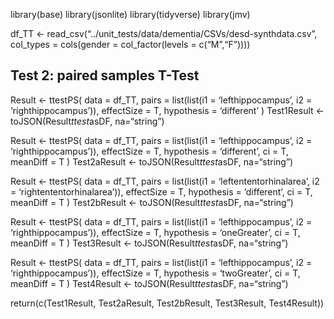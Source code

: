 library(base)
library(jsonlite)
library(tidyverse)
library(jmv)

df_TT <- read_csv("../unit_tests/data/dementia/CSVs/desd-synthdata.csv",
    col_types = cols(gender = col_factor(levels = c("M","F"))))

## Test 2: paired samples T-Test
Result <- ttestPS(
  data = df_TT,
  pairs = list(list(i1 = 'lefthippocampus', i2 = 'righthippocampus')),
  effectSize = T,
  hypothesis = 'different'
)
Test1Result <- toJSON(Result$ttest$asDF, na="string")

Result <- ttestPS(
  data = df_TT,
  pairs = list(list(i1 = 'lefthippocampus', i2 = 'righthippocampus')),
  effectSize = T,
  hypothesis = 'different',
  ci = T,
  meanDiff = T
)
Test2aResult <- toJSON(Result$ttest$asDF, na="string")


Result <- ttestPS(
  data = df_TT,
  pairs = list(list(i1 = 'leftententorhinalarea', i2 = 'rightententorhinalarea')),
  effectSize = T,
  hypothesis = 'different',
  ci = T,
  meanDiff = T
)
Test2bResult <- toJSON(Result$ttest$asDF, na="string")

Result <- ttestPS(
  data = df_TT,
  pairs = list(list(i1 = 'lefthippocampus', i2 = 'righthippocampus')),
  effectSize = T,
  hypothesis = 'oneGreater',
  ci = T,
  meanDiff = T
)
Test3Result <- toJSON(Result$ttest$asDF, na="string")


Result <- ttestPS(
  data = df_TT,
  pairs = list(list(i1 = 'lefthippocampus', i2 = 'righthippocampus')),
  effectSize = T,
  hypothesis = 'twoGreater',
  ci = T,
  meanDiff = T
)
Test4Result <- toJSON(Result$ttest$asDF, na="string")

return(c(Test1Result, Test2aResult, Test2bResult, Test3Result, Test4Result))
